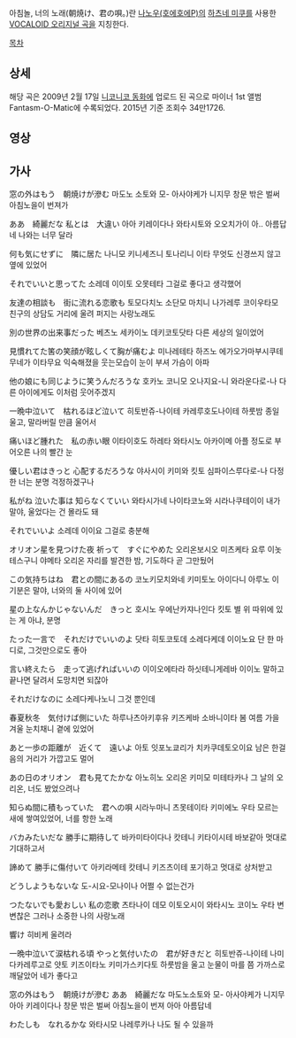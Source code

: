 아침놀, 너의 노래(朝焼け、君の唄。)란 [[나노우(호에호에P)]]의 [[하츠네 미쿠]]를 사용한 [[VOCALOID 오리지널 곡]]을 지칭한다.

[[목차]]
== 상세 ==
해당 곡은 2009년 2월 17일 [[니코니코 동화]]에 업로드 된 곡으로 마이너 1st 앨범 Fantasm-O-Matic에 수록되었다.
2015년 기준 조회수 34만1726.

== 영상 ==
{{{#!html
<script type="text/javascript" src="http://ext.nicovideo.jp/thumb_watch/sm6179041?w=600&h=408"></script><a href="http://www.nicovideo.jp/watch/sm6179041"></a>
}}}

== 가사 ==

窓の外はもう　朝焼けが滲む
마도노 소토와 모- 아사야케가 니지무
창문 밖은 벌써 아침노을이 번져가


ああ　綺麗だな 私とは　大違い
아아 키레이다나 와타시토와 오오치가이
아.. 아름답네 나와는 너무 달라 

 


何も気にせずに　隣に居た
나니모 키니세즈니 토나리니 이타
무엇도 신경쓰지 않고 옆에 있었어


それでいいと思ってた
소레데 이이토 오못테타
그걸로 좋다고 생각했어


友達の相談も　街に流れる恋歌も
토모다치노 소단모 마치니 나가레루 코이우타모
친구의 상담도 거리에 울려 퍼지는 사랑노래도


別の世界の出来事だった
베츠노 세카이노 데키코토닷타
다른 세상의 일이었어

 

見慣れてた筈の笑顔が眩しくて胸が痛むよ
미나레테타 하즈노 에가오가마부시쿠테 무네가 이타무요
익숙해졌을 웃는모습이 눈이 부셔 가슴이 아파


他の娘にも同じように笑うんだろうな
호카노 코니모 오나지요-니 와라운다로-나
다른 아이에게도 이처럼 웃어주겠지

 


一晩中泣いて　枯れるほど泣いて
히토반쥬-나이테 카레루호도나이테
하룻밤 종일 울고, 말라버릴 만큼 울어서


痛いほど腫れた　私の赤い眼
이타이호도 하레타 와타시노 아카이메
아플 정도로 부어오른 나의 빨간 눈


優しい君はきっと 心配するだろうな
야사시이 키미와 킷토 심파이스루다로-나
다정한 너는 분명 걱정하겠구나


私がね  泣いた事は  知らなくていい
와타시가네 나이타코노와 시라나쿠테이이
내가 말야, 울었다는 건 몰라도 돼


それでいいよ
소레데 이이요
그걸로 충분해

 


オリオン星を見つけた夜 祈って　すぐにやめた
오리온보시오 미츠케타 요루 이놋테스구니 야메타
오리온 자리를 발견한 밤, 기도하다 곧 그만뒀어


この気持ちはね　君との間にあるの
코노키모치와네 키미토노 아이다니 아루노
이 기분은 말야, 너와의 둘 사이에 있어


星の上なんかじゃないんだ　きっと
호시노 우에난카쟈나인다 킷토
별 위 따위에 있는 게 아냐, 분명


たった一言で　それだけでいいのよ
닷타 히토코토데 소레다케데 이이노요
단 한 마디로, 그것만으로도 좋아


言い終えたら　走って逃げればいいの
이이오에타라 하싯테니게레바 이이노
말하고 끝나면 달려서 도망치면 되잖아


それだけなのに
소레다케나노니
그것 뿐인데

 


春夏秋冬　気付けば側にいた
하루나츠아키후유 키즈케바 소바니이타
봄 여름 가을 겨울 눈치채니 곁에 있었어


あと一歩の距離が　近くて　遠いよ
아토 잇포노쿄리가 치카쿠데토오이요
남은 한걸음의 거리가 가깝고도 멀어


あの日のオリオン　君も見てたかな
아노히노 오리온 키미모 미테타카나
그 날의 오리온, 너도 봤었으려나


知らぬ間に積もっていた　君への唄
시라누마니 츠못테이타 키미에노 우타
모르는 새에 쌓여있었어, 너를 항한 노래

 


バカみたいだな 勝手に期待して
바카미타이다나 캇테니 키타이시테
바보같아 멋대로 기대하고서


諦めて 勝手に傷付いて
아키라메테 캇테니 키즈츠이테
포기하고 멋대로 상처받고


どうしようもないな
도-시요-모나이나
어쩔 수 없는건가


つたないでも愛おしい 私の恋歌
츠타나이 데모 이토오시이 와타시노 코이노 우타
변변찮은 그러나 소중한 나의 사랑노래


響け
히비케
울려라

 


一晩中泣いて涙枯れる頃  やっと気付いたの　君が好きだと
히토반쥬-나이테 나미다카레루고로 얏토 키즈이타노 키미가스키다토
하룻밤을 울고 눈물이 마를 쯤 가까스로 깨달았어 네가 좋다고

窓の外はもう　朝焼けが滲む ああ　綺麗だな
마도노소토와 모- 아사야케가 니지무 아아 키레이다나
창문 밖은 벌써 아침노을이 번져 아아 아름답네

わたしも　なれるかな
와타시모 나레루카나
나도 될 수 있을까
